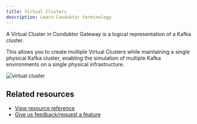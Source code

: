 ```yaml
---
title: Virtual Clusters
description: Learn Conduktor terminology
---
```


A Virtual Cluster in Conduktor Gateway is a logical representation of a Kafka cluster.

This allows you to create multiple Virtual Clusters while maintaining a single physical Kafka cluster, enabling the simulation of multiple Kafka environments on a single physical infrastructure.

![virtual cluster](/images/vclusters.png)

## Related resources

- [View resource reference](/guide/reference/gateway-reference/#virtualcluster)
- [Give us feedback/request a feature](https://conduktor.io/roadmap)
